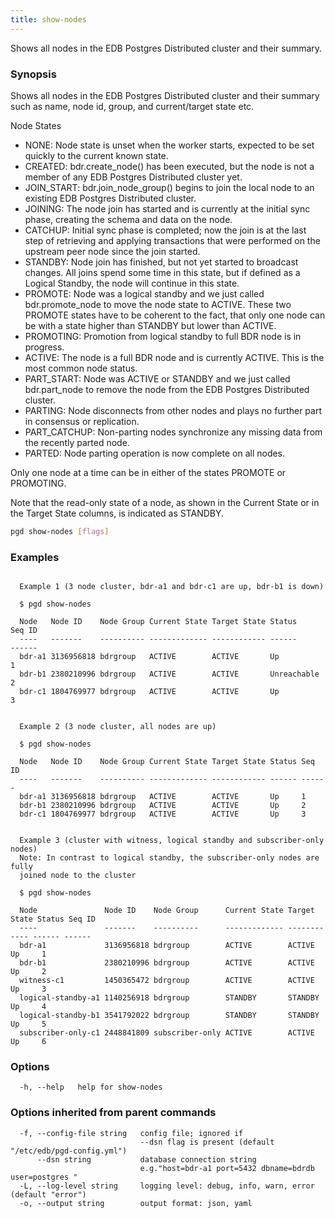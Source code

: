 ```yaml
---
title: show-nodes
---
```


Shows all nodes in the EDB Postgres Distributed cluster and their summary.

### Synopsis

Shows all nodes in the EDB Postgres Distributed cluster and their summary such
as name, node id, group, and current/target state etc.

Node States

* NONE: Node state is unset when the worker starts, expected to be set
quickly to the current known state.
* CREATED: bdr.create_node() has been executed, but the node is not a
member of any EDB Postgres Distributed cluster yet.
* JOIN_START: bdr.join_node_group() begins to join the local node to an
existing EDB Postgres Distributed cluster.
* JOINING: The node join has started and is currently at the initial sync
phase, creating the schema and data on the node.
* CATCHUP: Initial sync phase is completed; now the join is at the last step
of retrieving and applying transactions that were performed on the upstream
peer node since the join started.
* STANDBY:  Node join has finished, but not yet started to broadcast changes.
All joins spend some time in this state, but if defined as a Logical
Standby, the node will continue in this state.
* PROMOTE: Node was a logical standby and we just called bdr.promote_node to
move the node state to ACTIVE. These two PROMOTE states have to be
coherent to the fact, that only one node can be with a state higher than
STANDBY but lower than ACTIVE.
* PROMOTING: Promotion from logical standby to full BDR node is in progress.
* ACTIVE: The node is a full BDR node and is currently ACTIVE. This is the
most common node status.
* PART_START: Node was ACTIVE or STANDBY and we just called bdr.part_node
to remove the node from the EDB Postgres Distributed cluster.
* PARTING: Node disconnects from other nodes and plays no further part in
consensus or replication.
* PART_CATCHUP: Non-parting nodes synchronize any missing data from the
recently parted node.
* PARTED: Node parting operation is now complete on all nodes.

Only one node at a time can be in either of the states PROMOTE or PROMOTING.

Note that the read-only state of a node, as shown in the Current State or in
the Target State columns, is indicated as STANDBY.

```sh
pgd show-nodes [flags]
```

### Examples

```text

  Example 1 (3 node cluster, bdr-a1 and bdr-c1 are up, bdr-b1 is down)

  $ pgd show-nodes

  Node   Node ID    Node Group Current State Target State Status      Seq ID
  ----   -------    ---------- ------------- ------------ ------      ------
  bdr-a1 3136956818 bdrgroup   ACTIVE        ACTIVE       Up          1
  bdr-b1 2380210996 bdrgroup   ACTIVE        ACTIVE       Unreachable 2
  bdr-c1 1804769977 bdrgroup   ACTIVE        ACTIVE       Up          3


  Example 2 (3 node cluster, all nodes are up)

  $ pgd show-nodes

  Node   Node ID    Node Group Current State Target State Status Seq ID
  ----   -------    ---------- ------------- ------------ ------ ------
  bdr-a1 3136956818 bdrgroup   ACTIVE        ACTIVE       Up     1
  bdr-b1 2380210996 bdrgroup   ACTIVE        ACTIVE       Up     2
  bdr-c1 1804769977 bdrgroup   ACTIVE        ACTIVE       Up     3


  Example 3 (cluster with witness, logical standby and subscriber-only nodes)
  Note: In contrast to logical standby, the subscriber-only nodes are fully
  joined node to the cluster

  $ pgd show-nodes

  Node               Node ID    Node Group      Current State Target State Status Seq ID
  ----               -------    ----------      ------------- ------------ ------ ------
  bdr-a1             3136956818 bdrgroup        ACTIVE        ACTIVE       Up     1
  bdr-b1             2380210996 bdrgroup        ACTIVE        ACTIVE       Up     2
  witness-c1         1450365472 bdrgroup        ACTIVE        ACTIVE       Up     3
  logical-standby-a1 1140256918 bdrgroup        STANDBY       STANDBY      Up     4
  logical-standby-b1 3541792022 bdrgroup        STANDBY       STANDBY      Up     5
  subscriber-only-c1 2448841809 subscriber-only ACTIVE        ACTIVE       Up     6

```

### Options

```text
  -h, --help   help for show-nodes
```

### Options inherited from parent commands

```text
  -f, --config-file string   config file; ignored if 
                             --dsn flag is present (default "/etc/edb/pgd-config.yml")
      --dsn string           database connection string
                             e.g."host=bdr-a1 port=5432 dbname=bdrdb user=postgres "
  -L, --log-level string     logging level: debug, info, warn, error (default "error")
  -o, --output string        output format: json, yaml
```
